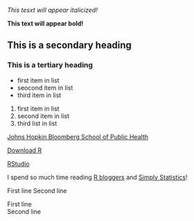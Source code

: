 *This tesxt will appear italicized!*

**This text will appear bold!**

## This is a secondary heading

### This is a tertiary heading

- first item in list
- seocond item in list
- third item in list

1. first item in list
2. second item in list
3. third list in list

[Johns Hopkin Bloomberg School of Public Health](http://www.jhsph.edu/)

[Download R](http://www.r-project.org/)

[RStudio](http://www.rstudio.com/)

I spend so much time reading [R bloggers][1] and [Simply Statistics][2]!

[1]: http://www.r-bloggers.com/ "R bloggers"
[2]: http://simplystatistics.org/ "Simply Statistics"

First line
Second line

First line  
Second line

